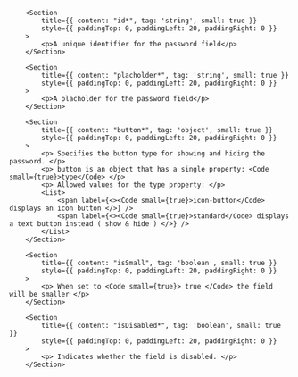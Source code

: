 
<PackageInstallGuide packageName="@wpmudev/sui-password-field" />

<Section title="Props" border={true}>

    	<Section
    		title={{ content: "id*", tag: 'string', small: true }}
    		style={{ paddingTop: 0, paddingLeft: 20, paddingRight: 0 }}
    	>
    		<p>A unique identifier for the password field</p>
    	</Section>

    	<Section
    		title={{ content: "placholder*", tag: 'string', small: true }}
    		style={{ paddingTop: 0, paddingLeft: 20, paddingRight: 0 }}
    	>
    		<p>A placholder for the password field</p>
    	</Section>

    	<Section
    		title={{ content: "button*", tag: 'object', small: true }}
    		style={{ paddingTop: 0, paddingLeft: 20, paddingRight: 0 }}
    	>
    		<p> Specifies the button type for showing and hiding the password. </p>
    		<p> button is an object that has a single property: <Code small={true}>type</Code> </p>
    		<p> Allowed values for the type property: </p>
    		<List>
    			<span label={<><Code small={true}>icon-button</Code> displays an icon button </>} />
    			<span label={<><Code small={true}>standard</Code> displays a text button instead ( show & hide ) </>} />
    		</List>
    	</Section>

    	<Section
    		title={{ content: "isSmall", tag: 'boolean', small: true }}
    		style={{ paddingTop: 0, paddingLeft: 20, paddingRight: 0 }}
    	>
    		<p> When set to <Code small={true}> true </Code> the field will be smaller </p>
    	</Section>

    	<Section
    		title={{ content: "isDisabled*", tag: 'boolean', small: true }}
    		style={{ paddingTop: 0, paddingLeft: 20, paddingRight: 0 }}
    	>
    		<p> Indicates whether the field is disabled. </p>
    	</Section>

</Section>
